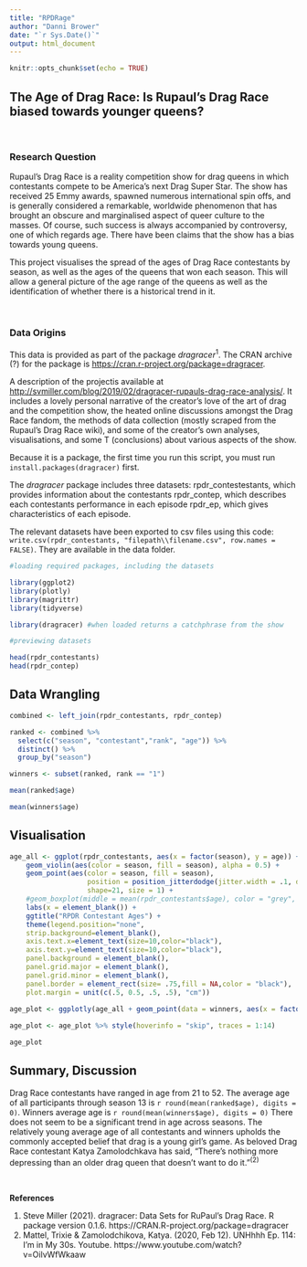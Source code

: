 ```yaml
---
title: "RPDRage"
author: "Danni Brower"
date: "`r Sys.Date()`"
output: html_document
---
```


```r
knitr::opts_chunk$set(echo = TRUE)
```

## The Age of Drag Race: Is Rupaul's Drag Race biased towards younger queens? 

&nbsp;

### Research Question

Rupaul's Drag Race is a reality competition show for drag queens in which contestants compete to be America's next Drag Super Star. The show has received 25 Emmy awards, spawned numerous international spin offs, and is generally considered a remarkable, worldwide phenomenon that has brought an obscure and marginalised aspect of queer culture to the masses. Of course, such success is always accompanied by controversy, one of which regards age. There have been claims that the show has a bias towards young queens.  



This project visualises the spread of the ages of Drag Race contestants by season, as well as the ages of the queens that won each season. This will allow a general picture of the age range of the queens as well as the identification of whether there is a historical trend in it.

&nbsp;

### Data Origins

This data is provided as part of the package *dragracer*^1^. The CRAN archive (?) for the package is <https://cran.r-project.org/package=dragracer>.

A description of the projectis available at <http://svmiller.com/blog/2019/02/dragracer-rupauls-drag-race-analysis/>.
It includes a lovely personal narrative of the creator's love of the art of drag and the competition show, the heated online discussions amongst the Drag Race fandom, the methods of data collection (mostly scraped from the Rupaul's Drag Race wiki), and some of the creator's own analyses, visualisations, and some T (conclusions) about various aspects of the show.


Because it is a package, the first time you run this script, you must run ``install.packages(dragracer)`` first.

The *dragracer* package includes three datasets:
rpdr_contestestants, which provides information about the contestants
rpdr_contep, which describes each contestants performance in each episode
rpdr_ep, which gives characteristics of each episode.

The relevant datasets have been exported to csv files using this code: ``write.csv(rpdr_contestants, "filepath\\filename.csv", row.names = FALSE)``. They are available in the data folder.

```r
#loading required packages, including the datasets

library(ggplot2)
library(plotly)
library(magrittr)
library(tidyverse)
```


```r
library(dragracer) #when loaded returns a catchphrase from the show
```


```r
#previewing datasets

head(rpdr_contestants)
head(rpdr_contep)
```

## Data Wrangling

```r

combined <- left_join(rpdr_contestants, rpdr_contep)

ranked <- combined %>% 
  select(c("season", "contestant","rank", "age")) %>%
  distinct() %>%
  group_by("season")

winners <- subset(ranked, rank == "1")

mean(ranked$age)

mean(winners$age)


```

## Visualisation

```r

age_all <- ggplot(rpdr_contestants, aes(x = factor(season), y = age)) +
    geom_violin(aes(color = season, fill = season), alpha = 0.5) +
    geom_point(aes(color = season, fill = season),
                   position = position_jitterdodge(jitter.width = .1, dodge.width = 0), 
                   shape=21, size = 1) +
    #geom_boxplot(middle = mean(rpdr_contestants$age), color = "grey", fill = "white", alpha                         = 0.8, width = .15, outlier.shape = NA) +
    labs(x = element_blank()) +
    ggtitle("RPDR Contestant Ages") +
    theme(legend.position="none",  
    strip.background=element_blank(),
    axis.text.x=element_text(size=10,color="black"),
    axis.text.y=element_text(size=10,color="black"),
    panel.background = element_blank(),
    panel.grid.major = element_blank(), 
    panel.grid.minor = element_blank(),
    panel.border = element_rect(size= .75,fill = NA,color = "black"),
    plot.margin = unit(c(.5, 0.5, .5, .5), "cm"))
  
age_plot <- ggplotly(age_all + geom_point(data = winners, aes(x = factor(season))))

age_plot <- age_plot %>% style(hoverinfo = "skip", traces = 1:14)

age_plot

```

## Summary, Discussion

Drag Race contestants have ranged in age from 21 to 52. The average age of all participants through season 13 is `r round(mean(ranked$age), digits = 0)`. Winners average age is `r round(mean(winners$age), digits = 0)` There does not seem to be a significant trend in age across seasons. The relatively young average age of all contestants and winners upholds the commonly accepted belief that drag is a young girl's game. As beloved Drag Race contestant Katya Zamolodchkava has said, "There's nothing more depressing than an older drag queen that doesn't want to do it."^(2)^


&nbsp;
&nbsp;
&nbsp;
&nbsp;


**References**

1. Steve Miller (2021). dragracer: Data Sets for RuPaul's Drag Race. R package version 0.1.6. https://CRAN.R-project.org/package=dragracer
2. Mattel, Trixie & Zamolodchikova, Katya. (2020, Feb 12). UNHhhh Ep. 114: I'm in My 30s. Youtube. https://www.youtube.com/watch?v=OilvWfWkaaw


&nbsp;
&nbsp;
&nbsp;
&nbsp;

